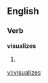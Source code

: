 
==English==

===Verb===
'''visualizes'''

# {{third-person singular of|[[visualize]]}}

[[vi:visualizes]]